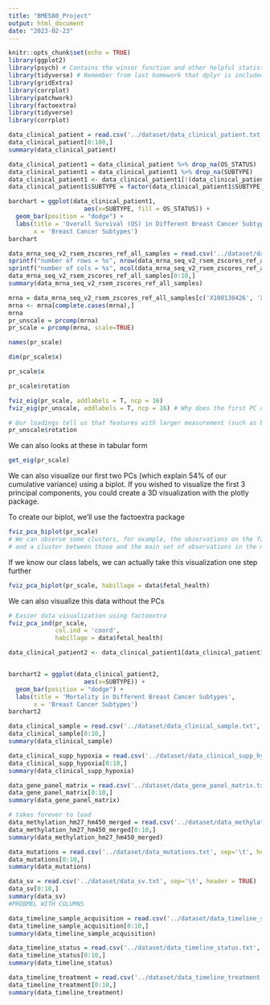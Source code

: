 ```yaml
---
title: "BME580_Project"
output: html_document
date: "2023-02-23"
---
```


```r
knitr::opts_chunk$set(echo = TRUE)
library(ggplot2)
library(psych) # Contains the winsor function and other helpful statistical tools
library(tidyverse) # Remember from last homework that dplyr is included in tidyverse
library(gridExtra)
library(corrplot)
library(patchwork)
library(factoextra)
library(tidyverse)
library(corrplot)
```


```r
data_clinical_patient = read.csv('../dataset/data_clinical_patient.txt', sep='\t', header = TRUE)
data_clinical_patient[0:100,]
summary(data_clinical_patient)
```
```r
data_clinical_patient1 = data_clinical_patient %>% drop_na(OS_STATUS)
data_clinical_patient1 = data_clinical_patient1 %>% drop_na(SUBTYPE)
data_clinical_patient1 <- data_clinical_patient1[!(data_clinical_patient1$SUBTYPE==""),]
data_clinical_patient1$SUBTYPE = factor(data_clinical_patient1$SUBTYPE)

barchart = ggplot(data_clinical_patient1, 
                     aes(x=SUBTYPE, fill = OS_STATUS)) +
  geom_bar(position = "dodge") +
  labs(title = 'Overall Survival (OS) in Different Breast Cancer Subtypes',
       x = 'Breast Cancer Subtypes')
barchart


```

```r
data_mrna_seq_v2_rsem_zscores_ref_all_samples = read.csv('../dataset/data_mrna_seq_v2_rsem_zscores_ref_all_samples.txt', sep=' ', header = TRUE)
sprintf("number of rows = %s", nrow(data_mrna_seq_v2_rsem_zscores_ref_all_samples))
sprintf("number of cols = %s", ncol(data_mrna_seq_v2_rsem_zscores_ref_all_samples))
data_mrna_seq_v2_rsem_zscores_ref_all_samples[0:10,]
summary(data_mrna_seq_v2_rsem_zscores_ref_all_samples)
```
```r
mrna = data_mrna_seq_v2_rsem_zscores_ref_all_samples[c('X100130426', 'X100133144', 'UBE2Q2P2', 'HMGB1P1', 'X155060', 'X10431', 'RNU12.2P', 'SSX9P', 'X317712', 'EZHIP', 'EFCAB8', 'SRP14P1', 'X391343', 'TRIM75P', 'SPATA31B1P')]
mrna <- mrna[complete.cases(mrna),] 
mrna
pr_unscale = prcomp(mrna)
pr_scale = prcomp(mrna, scale=TRUE)
```

```r
names(pr_scale)
```

```r
dim(pr_scale$x)

pr_scale$x
```

```r
pr_scale$rotation
```
```r
fviz_eig(pr_scale, addlabels = T, ncp = 16)
fviz_eig(pr_unscale, addlabels = T, ncp = 16) # Why does the first PC of our unscaled data describe so much more variance than in the scaled data? Features with larger values appear to contribute more to the variance within the data compared to the smaller valued features when unscaled.

# Our loadings tell us that features with larger measurement (such as baseline.value) scales tend to contribute more to the PCs than features with smaller values ranges
pr_unscale$rotation
```
We can also looks at these in tabular form
```r
get_eig(pr_scale)
```


We can also visualize our first two PCs (which explain 54% of our cumulative variance) using a biplot. If you wished to visualize the first 3 principal components, you could create a 3D visualization with the plotly package.

To create our biplot, we'll use the factoextra package

```r
fviz_pca_biplot(pr_scale)
# We can observe some clusters, for example, the observations on the far left,
# and a cluster between those and the main set of observations in the middle
```
If we know our class labels, we can actually take this visualization one step further 
```r
fviz_pca_biplot(pr_scale, habillage = data$fetal_health)
```
We can also visualize this data without the PCs
```r
# Easier data visualization using factoextra
fviz_pca_ind(pr_scale,
             col.ind = 'coord',
             habillage = data$fetal_health)

```




```r
data_clinical_patient2 <- data_clinical_patient1[data_clinical_patient1$OS_STATUS=="1:DECEASED",]


barchart2 = ggplot(data_clinical_patient2, 
                     aes(x=SUBTYPE)) +
  geom_bar(position = "dodge") +
  labs(title = 'Mortality in Different Breast Cancer Subtypes',
       x = 'Breast Cancer Subtypes')
barchart2

```


```r
data_clinical_sample = read.csv('../dataset/data_clinical_sample.txt', sep='\t', header = TRUE)
data_clinical_sample[0:10,]
summary(data_clinical_sample)
```
```r
data_clinical_supp_hypoxia = read.csv('../dataset/data_clinical_supp_hypoxia.txt', sep='\t', header = TRUE)
data_clinical_supp_hypoxia[0:10,]
summary(data_clinical_supp_hypoxia)
```
```r
data_gene_panel_matrix = read.csv('../dataset/data_gene_panel_matrix.txt', sep='\t', header = TRUE)
data_gene_panel_matrix[0:10,]
summary(data_gene_panel_matrix)
```
```r
# takes forever to load
data_methylation_hm27_hm450_merged = read.csv('../dataset/data_methylation_hm27_hm450_merged.txt', sep='\t', header = TRUE)
data_methylation_hm27_hm450_merged[0:10,]
summary(data_methylation_hm27_hm450_merged)
```


```r
data_mutations = read.csv('../dataset/data_mutations.txt', sep='\t', header = TRUE)
data_mutations[0:10,]
summary(data_mutations)
```
```r
data_sv = read.csv('../dataset/data_sv.txt', sep='\t', header = TRUE)
data_sv[0:10,]
summary(data_sv)
#PROBMEL WITH COLUMNS
```
```r
data_timeline_sample_acquisition = read.csv('../dataset/data_timeline_sample_acquisition.txt', sep='\t', header = TRUE)
data_timeline_sample_acquisition[0:10,]
summary(data_timeline_sample_acquisition)
```
```r
data_timeline_status = read.csv('../dataset/data_timeline_status.txt', sep='\t', header = TRUE)
data_timeline_status[0:10,]
summary(data_timeline_status)
```
```r
data_timeline_treatment = read.csv('../dataset/data_timeline_treatment.txt', sep='\t', header = TRUE)
data_timeline_treatment[0:10,]
summary(data_timeline_treatment)
```
